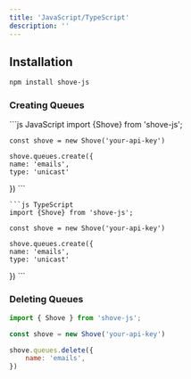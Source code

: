 ```yaml
---
title: 'JavaScript/TypeScript'
description: ''
---
```



## Installation
```sh
npm install shove-js
```

### Creating Queues

<CodeGroup>
    ```js JavaScript
    import {Shove} from 'shove-js';

    const shove = new Shove('your-api-key')

    shove.queues.create({
    name: 'emails',
    type: 'unicast'
})
    ```

    ```js TypeScript
    import {Shove} from 'shove-js';

    const shove = new Shove('your-api-key')

    shove.queues.create({
    name: 'emails',
    type: 'unicast'
})
    ```
</CodeGroup>


### Deleting Queues

```js JavaScript
import { Shove } from 'shove-js';

const shove = new Shove('your-api-key')

shove.queues.delete({
    name: 'emails',
})
```
